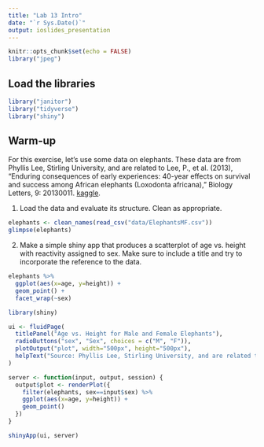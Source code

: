 ```yaml
---
title: "Lab 13 Intro"
date: "`r Sys.Date()`"
output: ioslides_presentation
---
```


```r
knitr::opts_chunk$set(echo = FALSE)
library("jpeg")
```

## Load the libraries
```r
library("janitor")
library("tidyverse")
library("shiny")
```

## Warm-up
For this exercise, let's use some data on elephants. These data are from Phyllis Lee, Stirling University, and are related to Lee, P., et al. (2013), "Enduring consequences of early experiences: 40-year effects on survival and success among African elephants (Loxodonta africana)," Biology Letters, 9: 20130011. [kaggle](https://www.kaggle.com/mostafaelseidy/elephantsmf).  

1. Load the data and evaluate its structure. Clean as appropriate.
```r
elephants <- clean_names(read_csv("data/ElephantsMF.csv"))
glimpse(elephants)
```

2. Make a simple shiny app that produces a scatterplot of age vs. height with reactivity assigned to sex. Make sure to include a title and try to incorporate the reference to the data.

```r
elephants %>% 
  ggplot(aes(x=age, y=height)) +
  geom_point() +
  facet_wrap(~sex)
```

```r
library(shiny)

ui <- fluidPage(
  titlePanel("Age vs. Height for Male and Female Elephants"),
  radioButtons("sex", "Sex", choices = c("M", "F")),
  plotOutput("plot", width="500px", height="500px"),
  helpText("Source: Phyllis Lee, Stirling University, and are related to Lee, P., et al. (2013), Enduring consequences of early experiences: 40-year effects on survival and success among African elephants (Loxodonta africana), Biology Letters, 9: 20130011")
)

server <- function(input, output, session) {
  output$plot <- renderPlot({
    filter(elephants, sex==input$sex) %>% 
    ggplot(aes(x=age, y=height)) +
    geom_point()
  })
}

shinyApp(ui, server)
```